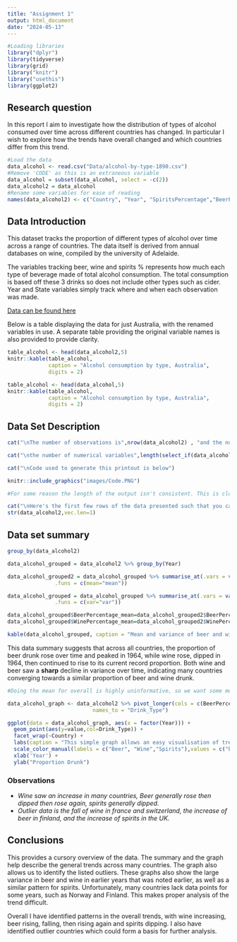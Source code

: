 ```yaml
---
title: "Assignment 1"
output: html_document
date: "2024-05-13"
---
```

```r
#Loading libraries
library("dplyr")
library(tidyverse)
library(grid)
library("knitr")
library("usethis")
library(ggplot2)
```
## Research question

In this report I aim to investigate how the distribution of types of alcohol consumed over time across different countries has changed. In particular I wish to explore how the trends have overall changed and which countries differ from this trend.
  
```r
#Load the data
data_alcohol <- read.csv("Data/alcohol-by-type-1890.csv")
#Remove 'CODE' as this is an extraneous variable
data_alcohol = subset(data_alcohol, select = -c(2))
data_alcohol2 = data_alcohol
#Rename some variables for ease of reading
names(data_alcohol2) <- c("Country", "Year", "SpiritsPercentage","BeerPercentage","WinePercentage")

```

## Data Introduction

This dataset tracks the proportion of different types of alcohol over time across a range of countries. The data itself is derived from annual databases on wine, compiled by the university of Adelaide.

The variables tracking beer, wine and spirits % represents how much each type of beverage made of total alcohol consumption. The total consumption is based off these 3 drinks so does not include other types such as cider. Year and State variables simply track where and when each observation was made. 

[Data can be found here](https://ourworldindata.org/grapher/alcohol-by-type-1890?tab=table&country=~FRA)

Below is a table displaying the data for just Australia, with the renamed variables in use. A separate table providing the original variable names is also provided to provide clarity.
```r
table_alcohol <- head(data_alcohol2,5)
knitr::kable(table_alcohol, 
             caption = "Alcohol consumption by type, Australia",
             digits = 2)

table_alcohol <- head(data_alcohol,5)
knitr::kable(table_alcohol, 
             caption = "Alcohol consumption by type, Australia",
             digits = 2)
```

## Data Set Description

```r
cat("\nThe number of observations is",nrow(data_alcohol2) , "and the number of variables is", ncol(data_alcohol2))

cat("\nthe number of numerical variables",length(select_if(data_alcohol2,is.numeric)), "and the number of categorical variables is",length(select_if(data_alcohol2,is.character)))

cat("\nCode used to generate this printout is below")

knitr::include_graphics("images/Code.PNG")

#For some reason the length of the output isn't consistent. This is close to 2 rows, if I set the length to 2 we get many more values for the int variables.

cat("\nHere's the first few rows of the data presented such that you can see the type of variable.")
str(data_alcohol2,vec.len=1)
```


## Data set summary

```r
group_by(data_alcohol2)

data_alcohol_grouped = data_alcohol2 %>% group_by(Year) 

data_alcohol_grouped2 = data_alcohol_grouped %>% summarise_at(.vars = vars(BeerPercentage,WinePercentage),
               .funs = c(mean="mean"))

data_alcohol_grouped = data_alcohol_grouped %>% summarise_at(.vars = vars(BeerPercentage,WinePercentage),
               .funs = c(var="var"))

data_alcohol_grouped$BeerPercentage_mean=data_alcohol_grouped2$BeerPercentage_mean
data_alcohol_grouped$WinePercentage_mean=data_alcohol_grouped2$WinePercentage_mean

kable(data_alcohol_grouped, caption = "Mean and variance of beer and wine across all countries over time.")
```

This data summary suggests that across all countries, the proportion of beer drunk rose over time and peaked in 1964, while wine rose, dipped in 1964, then continued to rise to its current record proportion. Both wine and beer saw a **sharp** decline in variance over time, indicating many countries converging towards a similar proportion of beer and wine drunk.




   
```r

#Doing the mean for overall is highly uninformative, so we want some method to display multiple countries at once - even if ugly.

data_alcohol_graph <- data_alcohol2 %>% pivot_longer(cols = c(BeerPercentage, WinePercentage,  SpiritsPercentage),
                           names_to = "Drink_Type")

ggplot(data = data_alcohol_graph, aes(x = factor(Year))) +
  geom_point(aes(y=value,col=Drink_Type)) + 
  facet_wrap(~Country) + 
  labs(caption = "This simple graph allows an easy visualisation of trends over time. One graph is provided for each country. ",color="Type Of Drink\n") +f
  scale_color_manual(labels = c("Beer", "Wine","Spirits"),values = c("blue", "red","black")) +
  xlab('Year') +
  ylab("Proportion Drunk")
```

### Observations

* *Wine saw an increase in many countries, Beer generally rose then dipped then rose again, spirits generally dipped.*
* *Outlier data is the fall of wine in france and switzerland, the increase of beer in finland, and the increase of spirits in the UK.*

## Conclusions

This provides a cursory overview of the data. The summary and the graph help describe the general trends across many countries. The graph also allows us to identify the listed outliers. These graphs also show the large variance in beer and wine in earlier years that was noted earlier, as well as a similar pattern for spirits. Unfortunately, many countries lack data points for some years, such as Norway and Finland. This makes proper analysis of the trend difficult.

Overall I have identified patterns in the overall trends, with wine increasing, beer rising, falling, then rising again and spirits dipping. I also have identified outlier countries which could form a basis for further analysis.


